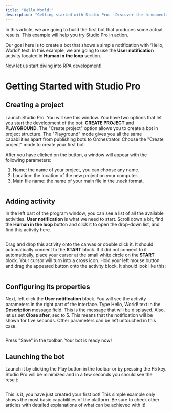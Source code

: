 ```yaml
---
title: "Hello World!"
description: "Getting started with Studio Pro.  Discover the fundamental methods for utilizing StudioPro."
---
```

In this article, we are going to build the first bot that produces some actual results. This example will help you try Studio Pro in action.

Our goal here is to create a bot that shows a simple notification with ‘Hello, World!’ text. In this example, we are going to use the **User notification** activity located in **Human in the loop** section.

Now let us start diving into RPA development!

# Getting Started with Studio Pro

## Creating a project

Launch Studio Pro. You will see this window. You have two options that let you start the development of the bot: **CREATE PROJECT** and **PLAYGROUND**. The "Create project" option allows you to create a bot in project structure. The "Playground" mode gives you all the same capabilities apart from publishing bots to Orchestrator. Choose the "Create project" mode to create your first bot.

After you have clicked on the button, a window will appear with the following parameters:

1.  Name: the name of your project, you can choose any name.
2.  Location: the location of the new project on your computer.
3.  Main file name: the name of your main file in the .neek format.

<img className="block" src="images/files_readme_io/_d083d3c_image.png" alt="" />

## Adding activity

In the left part of the program window, you can see a list of all the available activities. **User notification** is what we need to start. Scroll down a bit, find the **Human in the loop** button and click it to open the drop-down list, and find this activity here.

<img className="block" src="images/files_readme_io/_644d16d_image.png" alt="" />

Drag and drop this activity onto the canvas or double click it. It should automatically connect to the **START** block. If it did not connect to it automatically, place your cursor at the small white circle on the **START** block. Your cursor will turn into a cross icon. Hold your left mouse button and drag the appeared button onto the activity block. It should look like this:

<img className="block" src="images/files_readme_io/_28fbeb2_image.png" alt="" />

## Configuring its properties

Next, left click the **User notification** block. You will see the activity parameters in the right part of the interface. Type Hello, World! text in the **Description** message field. This is the message that will be displayed. Also, let us set **Close after**, sec to 5. This means that the notification will be shown for five seconds. Other parameters can be left untouched in this case.

<img className="block" src="images/files_readme_io/_9390404_image.png" alt="" />

Press "Save" in the toolbar. Your bot is ready now!

## Launching the bot

Launch it by clicking the Play button in the toolbar or by pressing the F5 key. Studio Pro will be minimized and in a few seconds you should see the result:

<img className="block" src="images/files_readme_io/_b8e64c3_image.png" alt="" />

This is it, you have just created your first bot! This simple example only shows the most basic capabilities of the platform. Be sure to check other articles with detailed explanations of what can be achieved with it!

